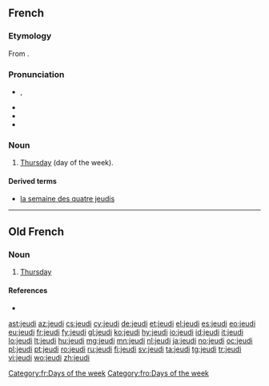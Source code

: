 ==French==

===Etymology===
From {{etyl|la|fr}} {{term|dies Iovis||day of Jupiter|lang=la}}.

===Pronunciation===
* {{IPA|/ʒø.di/|lang=fr}}, {{SAMPA|/Z2.di/}}
* {{audio|Fr-jeudi-fr-ouest.ogg|Audio (France)}}
* {{rhymes|i|lang=fr}}
* {{homophones|jeudis|lang=fr}}

===Noun===
{{fr-noun|m}}

# [[Thursday]] (day of the week).

====Derived terms====
* [[la semaine des quatre jeudis]]

[[Category:fr:Days of the week]]
----

==Old French==

===Noun===
{{fro-noun|m}}

# [[Thursday]]

====References====
* {{R:Godefroy|supplement=1}}<!--contains a long list of alternative forms, too long to list here-->

[[Category:fro:Days of the week]]

[[ast:jeudi]]
[[az:jeudi]]
[[cs:jeudi]]
[[cy:jeudi]]
[[de:jeudi]]
[[et:jeudi]]
[[el:jeudi]]
[[es:jeudi]]
[[eo:jeudi]]
[[eu:jeudi]]
[[fr:jeudi]]
[[fy:jeudi]]
[[gl:jeudi]]
[[ko:jeudi]]
[[hy:jeudi]]
[[io:jeudi]]
[[id:jeudi]]
[[it:jeudi]]
[[lo:jeudi]]
[[lt:jeudi]]
[[hu:jeudi]]
[[mg:jeudi]]
[[mn:jeudi]]
[[nl:jeudi]]
[[ja:jeudi]]
[[no:jeudi]]
[[oc:jeudi]]
[[pl:jeudi]]
[[pt:jeudi]]
[[ro:jeudi]]
[[ru:jeudi]]
[[fi:jeudi]]
[[sv:jeudi]]
[[ta:jeudi]]
[[tg:jeudi]]
[[tr:jeudi]]
[[vi:jeudi]]
[[wo:jeudi]]
[[zh:jeudi]]